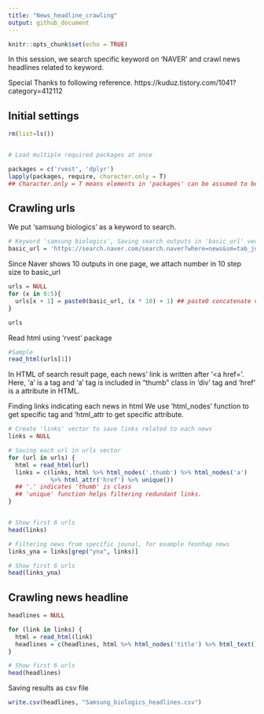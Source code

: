 ```yaml
---
title: "News_headline_crawling"
output: github_document
---
```


```r
knitr::opts_chunk$set(echo = TRUE)
```

In this session, we search specific keyword on 'NAVER' and crawl news headlines related to keyword.

Special Thanks to following reference.
https://kuduz.tistory.com/1041?category=412112

## Initial settings

```r
rm(list=ls())


# Load multiple required packages at once

packages = c('rvest', 'dplyr')
lapply(packages, require, character.only = T) 
## Character.only = T means elements in 'packages' can be assumed to be character stirngs.
```

## Crawling urls

We put 'samsung biologics' as a keyword to search. 

```r
# Keyword 'samsung biologics', Saving search outputs in 'basic_url' vectors 
basic_url = 'https://search.naver.com/search.naver?where=news&sm=tab_jum&query=%22samsung+biologics%22&start=' ## query=%22samsung+biologics shows user put search word as 'biologics'
```

Since Naver shows 10 outputs in one page, we attach number in 10 step size to basic_url 
```r
urls = NULL
for (x in 0:5){
  urls[x + 1] = paste0(basic_url, (x * 10) + 1) ## paste0 concatenate vectors after converting characters without space
}

urls
```


Read html using 'rvest' package
```r
#Sample
read_html(urls[1])
```

In HTML of search result page, each news' link is written after '<a href='. Here, 'a' is a tag and 'a' tag is included in "thumb" class in 'div' tag and 'href' is a attribute in HTML.


Finding links indicating each news in html
We use 'html_nodes' function to get specific tag and 'html_attr to get specific attribute.

```r
# Create 'links' vector to save links related to each news
links = NULL

# Saving each url in urls vector
for (url in urls) {
  html = read_html(url)
  links = c(links, html %>% html_nodes('.thumb') %>% html_nodes('a') 
            %>% html_attr('href') %>% unique())
  ## '.' indicates 'thumb' is class
  ## 'unique' function helps filtering redundant links.
}


# Show first 6 urls
head(links)

# Filtering news from specific jounal, for example Yeonhap news 
links_yna = links[grep("yna", links)]

# Show first 6 urls
head(links_yna)
```

## Crawling news headline
```r
headlines = NULL

for (link in links) {
  html = read_html(link)
  headlines = c(headlines, html %>% html_nodes('title') %>% html_text())
}

# Show first 6 urls
head(headlines)
```

Saving results as csv file
```r
write.csv(headlines, "Samsung_biologics_headlines.csv")

```

